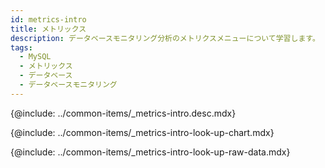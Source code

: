 ```yaml
---
id: metrics-intro
title: メトリックス
description: データベースモニタリング分析のメトリクスメニューについて学習します。
tags:
  - MySQL
  - メトリックス
  - データベース
  - データベースモニタリング
---
```



<!-- 概要 -->

{@include: ../common-items/_metrics-intro.desc.mdx}  

<IntroExam category='db_mysql_counter'/>

<ProdImg img='metrics-example-00.png' desc=''/>

<!-- メトリクスチャートを照会する -->

{@include: ../common-items/_metrics-intro-look-up-chart.mdx}  

<LookupchartDesc metric='Active sessions' category='db_mysql_counter' />

<!-- メトリクスRaw Dataを照会する -->

{@include: ../common-items/_metrics-intro-look-up-raw-data.mdx}  
